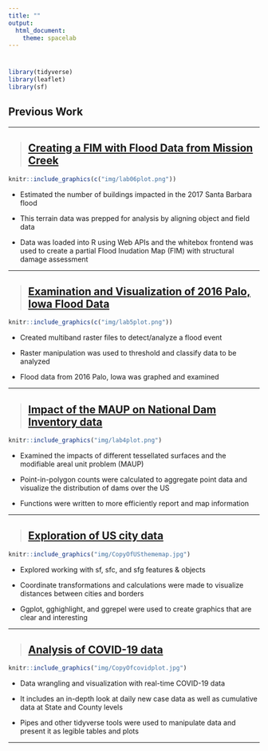 ```yaml
---
title: ""
output:
  html_document:
    theme: spacelab
---
```

# {.tabset .tabset-fade}

```r
library(tidyverse)
library(leaflet)
library(sf)
```


## Previous Work
***
> ## [Creating a FIM with Flood Data from Mission Creek](https://catherinerauch.github.io/geog-176A-labs/lab-06.html)
```r
knitr::include_graphics(c("img/lab06plot.png"))
```

- Estimated the number of buildings impacted in the 2017 Santa Barbara flood

- This terrain data was prepped for analysis by aligning object and field data

- Data was loaded into R using Web APIs and the whitebox frontend was used to create a partial Flood Inudation Map (FIM) with structural damage assessment


***

> ## [Examination and Visualization of 2016 Palo, Iowa Flood Data](https://catherinerauch.github.io/geog-176A-labs/lab-05.html)
```r
knitr::include_graphics(c("img/lab5plot.png"))
```

- Created multiband raster files to detect/analyze a flood event

- Raster manipulation was used to threshold and classify data to be analyzed

- Flood data from 2016 Palo, Iowa was graphed and examined

***

> ## [Impact of the MAUP on National Dam Inventory data](https://catherinerauch.github.io/geog-176A-labs/lab-04.html)
```r
knitr::include_graphics("img/lab4plot.png")
```

- Examined the impacts of different tessellated surfaces and the modifiable areal unit problem (MAUP) 

- Point-in-polygon counts were calculated to aggregate point data and visualize the distribution of dams over the US

- Functions were written to more efficiently report and map information

***

> ## [Exploration of US city data](https://catherinerauch.github.io/geog-176A-labs/lab-03.html)
```r
knitr::include_graphics("img/CopyOfUSthememap.jpg")
```

- Explored working with sf, sfc, and sfg features & objects

- Coordinate transformations and calculations were made to visualize distances between cities and borders

- Ggplot, gghighlight, and ggrepel were used to create graphics that are clear and interesting 

***

> ## [Analysis of COVID-19 data](https://catherinerauch.github.io/geog-176A-labs/lab-02.html)
```r
knitr::include_graphics("img/CopyOfcovidplot.jpg")
```

- Data wrangling and visualization with real-time COVID-19 data

- It includes an in-depth look at daily new case data as well as cumulative data at State and County levels

- Pipes and other tidyverse tools were used to manipulate data and present it as legible tables and plots


***




